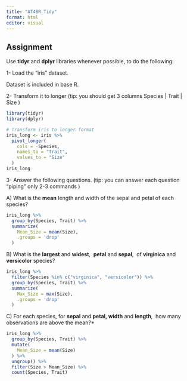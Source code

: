 ---
title: "AT4BR_Tidy"
format: html
editor: visual
---

## Assignment

Use **tidyr** and **dplyr** libraries whenever possible, to do the following:

1- Load the "iris" dataset.

Dataset is included in base R.

2- Transform it to longer (tip: you should get 3 columns Species \| Trait \| Size )

```{r}
library(tidyr)
library(dplyr)

# Transform iris to longer format
iris_long <- iris %>%
  pivot_longer(
    cols = -Species,
    names_to = "Trait",
    values_to = "Size"
  )
iris_long
```

3- Answer the following questions. (tip: you can answer each question "piping" only 2-3 commands )

A\) What is the **mean** length and width of the sepal and petal of each species?

```{r}
iris_long %>%
  group_by(Species, Trait) %>%
  summarize(
    Mean_Size = mean(Size),
    .groups = 'drop'
  )
```

B\) What is the **largest** and **widest**,  **petal** and **sepal**,  of **virginica** and **versicolor** species?

```{r}
iris_long %>%
  filter(Species %in% c("virginica", "versicolor")) %>%
  group_by(Species, Trait) %>%
  summarize(
    Max_Size = max(Size),
    .groups = 'drop'
  )
```

C\) For each species, for **sepal** and **petal, width** and **length**,  how many observations are above the mean?\*    

```{r}
iris_long %>%
  group_by(Species, Trait) %>%
  mutate(
    Mean_Size = mean(Size)
  ) %>%
  ungroup() %>%
  filter(Size > Mean_Size) %>%
  count(Species, Trait)
```
